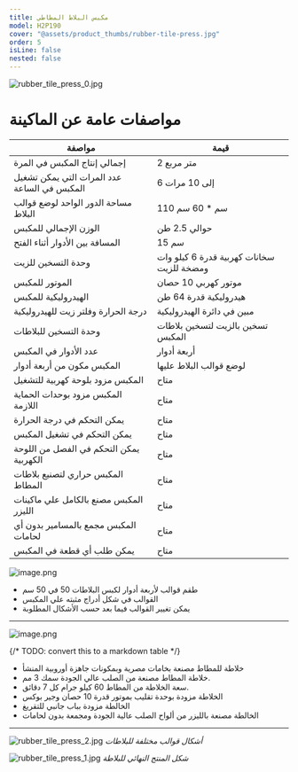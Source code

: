 ```yaml
---
title: مكبس البلاط المطاطي
model: H2P190
cover: "@assets/product_thumbs/rubber-tile-press.jpg"
order: 5
isLine: false
nested: false
---
```



<ProductTabs />

![rubber_tile_press_0.jpg](@assets/article_images/rubber-tile-press/rubber_tile_press_0.jpg)

# مواصفات عامة عن الماكينة

| مواصفة                                      | قيمة                                      |
| ------------------------------------------- | ----------------------------------------- |
| إجمالي إنتاج المكبس في المرة                | 2 متر مربع                                |
| عدد المرات التي يمكن تشغيل المكبس في الساعة | 6 إلى 10 مرات                             |
| مساحة الدور الواحد لوضع قوالب البلاط        | 110 سم \* 60 سم                           |
| الوزن الإجمالي للمكبس                       | حوالي 2.5 طن                              |
| المسافة بين الأدوار أثناء الفتح             | 15 سم                                     |
| وحدة التسخين للزيت                          | سخانات كهربية قدرة 6 كيلو وات ومضخة للزيت |
| الموتور للمكبس                              | موتور كهربي 10 حصان                       |
| الهيدروليكية للمكبس                         | هيدروليكية قدرة 64 طن                     |
| درجة الحرارة وفلتر زيت للهيدروليكية         | مبين في دائرة الهيدروليكية                |
| وحدة التسخين للبلاطات                       | تسخين بالزيت لتسخين بلاطات المكبس         |
| عدد الأدوار في المكبس                       | أربعة أدوار                               |
| المكبس مكون من أربعة أدوار                  | لوضع قوالب البلاط عليها                   |
| المكبس مزود بلوحة كهربية للتشغيل            | متاح                                      |
| المكبس مزود بوحدات الحماية اللازمة          | متاح                                      |
| يمكن التحكم في درجة الحرارة                 | متاح                                      |
| يمكن التحكم في تشغيل المكبس                 | متاح                                      |
| يمكن التحكم في الفصل من اللوحة الكهربية     | متاح                                      |
| المكبس حراري لتصنيع بلاطات المطاط           | متاح                                      |
| المكبس مصنع بالكامل علي ماكينات الليزر      | متاح                                      |
| المكبس مجمع بالمسامير بدون أي لحامات        | متاح                                      |
| يمكن طلب أي قطعة في المكبس                  | متاح                                      |

<a href="/ar/products/ar/rubber-mold-drawers">
	<ProductHead title="طقم أدراج قوالب المطاط" model="RD190" />
</a>

![image.png](@assets/article_images/rubber-tile-press/image_a.png)

-   طقم قوالب لأربعة أدوار لكبس البلاطات 50 في 50 سم
-   القوالب في شكل أدراج مثبته علي المكبس
-   يمكن تغيير القوالب فيما بعد حسب الأشكال المطلوبة

---

<a href="/ar/products/ar/rubber-mixer">
	<ProductHead title="خلاطة المطاط" model="RM191" />
</a>

![image.png](@assets/article_images/rubber-tile-press/image.png)

{/* TODO: convert this to a markdown table */}

-   خلاطة للمطاط مصنعة بخامات مصرية وبمكونات جاهزة أوروبية المنشأ
-   خلاطة المطاط مصنعة من الصلب عالي الجودة سمك 3 مم.
-   سعة الخلاطة من المطاط 60 كيلو جرام كل 7 دقائق.
-   الخلاطة مزودة بوحدة تقليب بموتور قدرة 10 حصان وجير بوكس
-   الخالطة مزودة بباب جانبي للتقريغ
-   الخالطة مصنعة بالليزر من ألواح الصلب عالية الجودة ومجمعة بدون لحامات

---

<div class="flex flex-wrap items-end gap-8 mt-8 w-full mx-auto justify-center">

![rubber_tile_press_2.jpg](@assets/article_images/rubber-tile-press/img-20240305-wa0049.jpg)
_أشكال قوالب مختلفة للبلاطات_

![rubber_tile_press_1.jpg](@assets/article_images/rubber-tile-press/rubber_tile_press_1.jpg)
_شكل المنتج النهائي للبلاطة_

</div>
